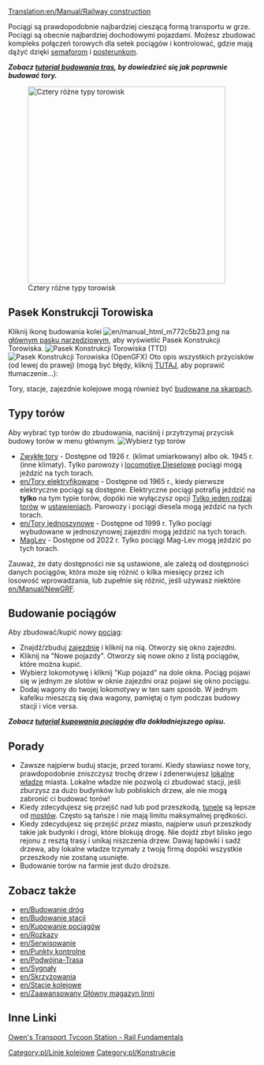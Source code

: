 [[Translation:en/Manual/Railway construction]]
{{pl/Spis treści}}

Pociągi są prawdopodobnie najbardziej cieszącą formą transportu w grze. Pociągi są obecnie najbardziej dochodowymi pojazdami. Możesz zbudować kompleks połączeń torowych dla setek pociągów i kontrolować, gdzie mają dążyć dzięki [[pl/sygnalizacja|semaforom]] i [[pl/Posterunek|posterunkom]].

'''''Zobacz [[pl/Manual/Budowa torów|tutorial budowania tras]], by dowiedzieć się jak poprawnie budować tory.'''''


[[File:en/Torowiska.png|thumb|none|400px|Cztery różne typy torowisk]]

==Pasek Konstrukcji Torowiska==
Kliknij ikonę budowania kolei [[File:en/manual html m772c5b23.png]] na [[en/Interfejs gry#Pasek menu|głównym pasku narzędziowym]], aby wyświetlić Pasek Konstrukcji Torowiska.
[[File:en/Railroad ConstructionTTD.png|none|frame|Pasek Konstrukcji Torowiska (TTD)]]
[[File:en/Railroad ConstructionOGFX.png|none|frame|Pasek Konstrukcji Torowiska (OpenGFX)]]
Oto opis wszystkich przycisków (od lewej do prawej) (mogą być błędy, kliknij [http://wiki.openttd.org/?title=Template:Pasek_Konstrukcji_Torowiska/Pl&action=edit TUTAJ], aby poprawić tłumaczenie...):
{{pl/Pasek Konstrukcji Torowiska}}

Tory, stacje, zajezdnie kolejowe mogą również być [[pl/Archive/Manual/Settings/Budowa na skarpach|budowane na skarpach]].

==Typy torów==
Aby wybrać typ torów do zbudowania, naciśnij i przytrzymaj przycisk budowy torów w menu głównym.
[[File:en/Openttd-rail1.png|none|frame|Wybierz typ torów]]
* [[en/Manual/Railways|Zwykłe tory]] - Dostępne od 1926 r. (klimat umiarkowany) albo ok. 1945 r. (inne klimaty). Tylko parowozy i [https://www.wikipedia.org/wiki/Diesel locomotive Dieselowe] pociągi mogą jeździć na tych torach.
* [[en/Tory elektryfikowane]] - Dostępne od 1965 r., kiedy pierwsze elektryczne pociągi są dostępne. Elektryczne pociągi potrafią jeździć na '''tylko''' na tym typie torów, dopóki nie wyłączysz opcji [[pl/Trash/Ustawienia/Ograniczenia#Tylko jeden rodzaj torów|Tylko jeden rodzaj torów]] w [[pl/Archive/Manual/Settings/Ustawienia|ustawieniach]]. Parowozy i pociągi diesela mogą jeździć na tych torach.
* [[en/Tory jednoszynowe]] - Dostępne od 1999 r. Tylko pociągi wybudowane w jednoszynowej zajezdni mogą jeździć na tych torach.
* [http://wiki.openttd.org/MagLev/Pl MagLev] - Dostępne od 2022 r. Tylko pociągi Mag-Lev mogą jeździć po tych torach.

Zauważ, że daty dostępności nie są ustawione, ale zależą od dostępności danych pociągów, która może się różnić o kilka miesięcy przez ich losowość wprowadzania, lub zupełnie się różnić, jeśli używasz niektóre [[en/Manual/NewGRF]].

==Budowanie pociągów==
Aby zbudować/kupić nowy [[en/train|pociąg]]:
*Znajdź/zbuduj [[en/depot|zajezdnię]] i kliknij na nią. Otworzy się okno zajezdni.
*Kliknij na "Nowe pojazdy". Otworzy się nowe okno z listą pociągów, które można kupić.
*Wybierz lokomotywę i kliknij "Kup pojazd" na dole okna. Pociąg pojawi się w jednym ze slotów w oknie zajezdni oraz pojawi się okno pociągu. 
*Dodaj wagony do twojej lokomotywy w ten sam sposób. W jednym kafelku mieszczą się dwa wagony, pamiętaj o tym podczas budowy stacji i vice versa.


'''''Zobacz [[en/Manual/Buying trains|tutorial kupowania pociągów]] dla dokładniejszego opisu.'''''

==Porady==
* Zawsze najpierw buduj stacje, przed torami. Kiedy stawiasz nowe tory, prawdopodobnie zniszczysz trochę drzew i zdenerwujesz [[en/local authority|lokalne władze]] miasta. Lokalne władze nie pozwolą ci zbudować stacji, jeśli zburzysz za dużo budynków lub pobliskich drzew, ale nie mogą zabronić ci budować torów!
* Kiedy zdecydujesz się przejść nad lub pod przeszkodą, [[en/Manual/Tunnels|tunele]] są lepsze od [[en/Manual/Bridges|mostów]]. Często są tańsze i nie mają limitu maksymalnej prędkości.
* Kiedy zdecydujesz się przejść ''przez'' miasto, najpierw usuń przeszkody takie jak budynki i drogi, które blokują drogę. Nie dojdź zbyt blisko jego rejonu z resztą trasy i unikaj niszczenia drzew. Dawaj łapówki i sadź drzewa, aby lokalne władze trzymały z twoją firmą dopóki wszystkie przeszkody nie zostaną usunięte.
* Budowanie torów na farmie jest dużo droższe.

==Zobacz także==
*[[en/Budowanie dróg]]
*[[en/Budowanie stacji]]
*[[en/Kupowanie pociągów]]
*[[en/Rozkazy]]
*[[en/Serwisowanie]]
*[[en/Punkty kontrolne]]
*[[en/Podwójna-Trasa]]
*[[en/Sygnały]]
*[[en/Skrzyżowania]]
*[[en/Stacje kolejowe]]
*[[en/Zaawansowany Główny magazyn linni]]

==Inne Linki==
[http://www.transporttycoon.net/rail Owen's Transport Tycoon Station - Rail Fundamentals]

[[Category:pl/Linie kolejowe]]
[[Category:pl/Konstrukcje]]